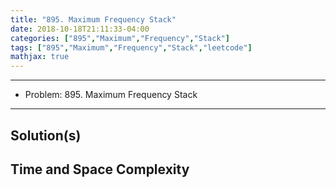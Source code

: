 ```yaml
---
title: "895. Maximum Frequency Stack"
date: 2018-10-18T21:11:33-04:00
categories: ["895","Maximum","Frequency","Stack"]
tags: ["895","Maximum","Frequency","Stack","leetcode"]
mathjax: true
---
```


----

- Problem: 895. Maximum Frequency Stack


----

## Solution(s)

## Time and Space Complexity

